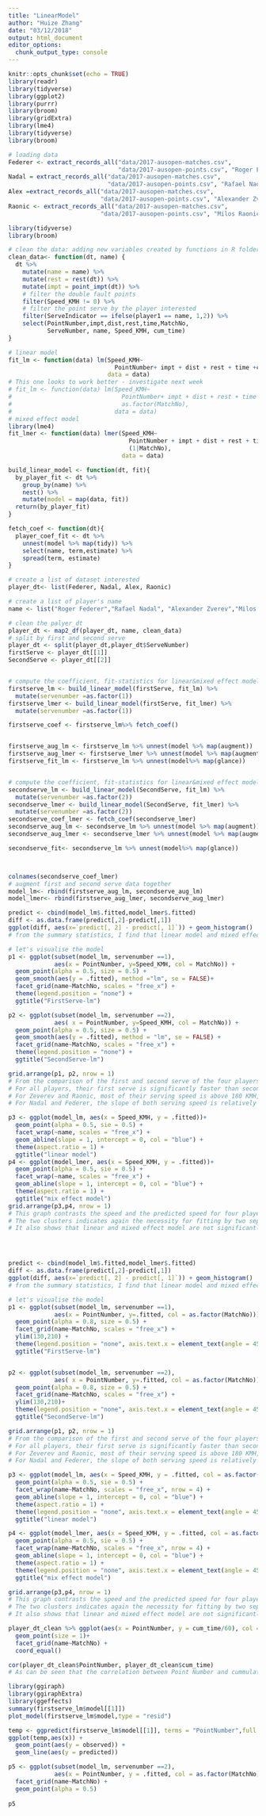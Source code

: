 ```yaml
---
title: "LinearModel"
author: "Huize Zhang"
date: "03/12/2018"
output: html_document
editor_options: 
  chunk_output_type: console
---
```


```r
knitr::opts_chunk$set(echo = TRUE)
library(readr)
library(tidyverse)
library(ggplot2)
library(purrr)
library(broom)
library(gridExtra)
library(lme4)
library(tidyverse)
library(broom)

```


```r
# loading data
Federer <- extract_records_all("data/2017-ausopen-matches.csv", 
                               "data/2017-ausopen-points.csv", "Roger Federer")
Nadal = extract_records_all("data/2017-ausopen-matches.csv",
                            "data/2017-ausopen-points.csv", "Rafael Nadal")
Alex =extract_records_all("data/2017-ausopen-matches.csv",
                          "data/2017-ausopen-points.csv", "Alexander Zverev")
Raonic <- extract_records_all("data/2017-ausopen-matches.csv",
                          "data/2017-ausopen-points.csv", "Milos Raonic")
```

  
```r
library(tidyverse)
library(broom)

```


```r
# clean the data: adding new variables created by functions in R folder 
clean_data<- function(dt, name) {
  dt %>% 
    mutate(name = name) %>% 
    mutate(rest = rest(dt)) %>% 
    mutate(impt = point_impt(dt)) %>% 
    # filter the double fault points
    filter(Speed_KMH != 0) %>%  
    # filter the point serve by the player interested 
    filter(ServeIndicator == ifelse(player1 == name, 1,2)) %>% 
    select(PointNumber,impt,dist,rest,time,MatchNo, 
           ServeNumber, name, Speed_KMH, cum_time)
}

# linear model 
fit_lm <- function(data) lm(Speed_KMH~ 
                              PointNumber+ impt + dist + rest + time +cum_time +MatchNo,
                            data = data)
# This one looks to work better - investigate next week
# fit_lm <- function(data) lm(Speed_KMH~ 
#                               PointNumber+ impt + dist + rest + time +cum_time +
#                               as.factor(MatchNo),
#                             data = data)
# mixed effect model 
library(lme4)
fit_lmer <- function(data) lmer(Speed_KMH~
                                  PointNumber + impt + dist + rest + time + cum_time +
                                  (1|MatchNo), 
                                data = data)

build_linear_model <- function(dt, fit){
  by_player_fit <- dt %>% 
    group_by(name) %>% 
    nest() %>% 
    mutate(model = map(data, fit)) 
  return(by_player_fit)
}

fetch_coef <- function(dt){
  player_coef_fit <- dt %>%
    unnest(model %>% map(tidy)) %>%
    select(name, term,estimate) %>%
    spread(term, estimate)
}
```

```r
# create a list of dataset interested 
player_dt<- list(Federer, Nadal, Alex, Raonic)

# create a list of player's name
name <- list("Roger Federer","Rafael Nadal", "Alexander Zverev","Milos Raonic")

# clean the palyer_dt
player_dt <- map2_df(player_dt, name, clean_data)
# split by first and second serve 
player_dt <- split(player_dt,player_dt$ServeNumber)
firstServe <- player_dt[[1]] 
SecondServe <- player_dt[[2]]


# compute the coefficient, fit-statistics for linear&mixed effect model for the first serve dt
firstserve_lm <- build_linear_model(firstServe, fit_lm) %>% 
  mutate(servenumber =as.factor(1)) 
firstserve_lmer <- build_linear_model(firstServe, fit_lmer) %>% 
  mutate(servenumber =as.factor(1))

firstserve_coef <- firstserve_lm%>% fetch_coef()


firstserve_aug_lm <- firstserve_lm %>% unnest(model %>% map(augment))
firstserve_aug_lmer <- firstserve_lmer %>% unnest(model %>% map(augment))
firstserve_fit_lm <- firstserve_lm %>% unnest(model%>% map(glance))


# compute the coefficient, fit-statistics for linear&mixed effect model for the second serve dt
secondserve_lm <- build_linear_model(SecondServe, fit_lm) %>%
  mutate(servenumber =as.factor(2))
secondserve_lmer <- build_linear_model(SecondServe, fit_lmer) %>% 
  mutate(servenumber =as.factor(2))
secondserve_coef_lmer <- fetch_coef(secondserve_lmer)
secondserve_aug_lm <- secondserve_lm %>% unnest(model %>% map(augment))
secondserve_aug_lmer <- secondserve_lmer %>% unnest(model %>% map(augment))

secondserve_fit<- secondserve_lm %>% unnest(model%>% map(glance))



colnames(secondserve_coef_lmer)
# augment first and second serve data together 
model_lm<- rbind(firstserve_aug_lm, secondserve_aug_lm) 
model_lmer<- rbind(firstserve_aug_lmer, secondserve_aug_lmer) 


```

```r
predict <- cbind(model_lm$.fitted,model_lmer$.fitted)
diff <- as.data.frame(predict[,2]-predict[,1])
ggplot(diff, aes(x=`predict[, 2] - predict[, 1]`)) + geom_histogram()
# from the summary statistics, I find that linear model and mixed effect doesn't differentiate very much in a sense that the difference between the predicted value is within positive and negative 4. Also we can see from the histogram that the mix effect model tends to give smaller prediction than linear model. 

# let's visualise the model 
p1 <- ggplot(subset(model_lm, servenumber ==1), 
             aes(x = PointNumber, y=Speed_KMH, col = MatchNo)) +
  geom_point(alpha = 0.5, size = 0.5) +
  geom_smooth(aes(y = .fitted), method ="lm", se = FALSE)+ 
  facet_grid(name~MatchNo, scales = "free_x") +
  theme(legend.position = "none") + 
  ggtitle("FirstServe-lm")

p2 <- ggplot(subset(model_lm, servenumber ==2), 
             aes( x = PointNumber, y=Speed_KMH, col = MatchNo)) +
  geom_point(alpha = 0.5, size = 0.5) +
  geom_smooth(aes(y = .fitted), method = "lm", se = FALSE) + 
  facet_grid(name~MatchNo, scales = "free_x") +
  theme(legend.position = "none") + 
  ggtitle("SecondServe-lm")

grid.arrange(p1, p2, nrow = 1)
# From the comparison of the first and second serve of the four players, we can gain some insights in terms of their serving speed.
# For all players, their first serve is significantly faster than second speed, which demonstrate the necessity of seperating first and second serve when building the model. 
# For Zeverev and Raonic, most of their serving speed is above 180 KMH, which is much higher than those of Nadal or Federer's. However, their second serve speed has a clearer downward slope, which could be an indicator of their fatigue.
# For Nadal and Federer, the slope of both serving speed is relatively flat, especially  Federer. THis could due to the effect that since they are both experienced professional player, they get more accustommed to play the whole match without exhibiting very indicative signal of their body fatigue in each match. Potentially, we could observe their fatigue at a higher hierarchy (tournament level), but at match level there's no strong evidence of their fatigue

p3 <- ggplot(model_lm, aes(x = Speed_KMH, y = .fitted))+ 
  geom_point(alpha = 0.5, sie = 0.5) +
  facet_wrap(~name, scales = "free_x") +
  geom_abline(slope = 1, intercept = 0, col = "blue") + 
  theme(aspect.ratio = 1) + 
  ggtitle("linear model")
p4 <- ggplot(model_lmer, aes(x = Speed_KMH, y = .fitted))+ 
  geom_point(alpha = 0.5, sie = 0.5) +
  facet_wrap(~name, scales = "free_x") +
  geom_abline(slope = 1, intercept = 0, col = "blue") + 
  theme(aspect.ratio = 1) +
  ggtitle("mix effect model")
grid.arrange(p3,p4, nrow = 1)
# This graph contrasts the speed and the predicted speed for four players. The blue line has slope of 1, which is the position where a perfect prediction lays. 
# The two clusters indicates again the necessity for fitting by two seperate model for first and second serve. 
# It also shows that linear and mixed effect model are not significantly different from each other. Only for Raonic, whose serving is relatively spread, mix effect seems to have a clearer cut between first and second serve. 





```

```r
predict <- cbind(model_lm$.fitted,model_lmer$.fitted)
diff <- as.data.frame(predict[,2]-predict[,1])
ggplot(diff, aes(x=`predict[, 2] - predict[, 1]`)) + geom_histogram()
# from the summary statistics, I find that linear model and mixed effect doesn't differentiate very much in a sense that the difference between the predicted value is within positive and negative 4. Also we can see from the histogram that the mix effect model tends to give smaller prediction than linear model. 

# let's visualise the model 
p1 <- ggplot(subset(model_lm, servenumber ==1), 
             aes(x = PointNumber, y=.fitted, col = as.factor(MatchNo))) +
  geom_point(alpha = 0.8, size = 0.5) +
  facet_grid(name~MatchNo, scales = "free_x") +
  ylim(130,210) +
  theme(legend.position = "none", axis.text.x = element_text(angle = 45)) + 
  ggtitle("FirstServe-lm")


p2 <- ggplot(subset(model_lm, servenumber ==2), 
             aes( x = PointNumber, y=.fitted, col = as.factor(MatchNo))) +
  geom_point(alpha = 0.8, size = 0.5) +
  facet_grid(name~MatchNo, scales = "free_x") +
  ylim(130,210)+
  theme(legend.position = "none", axis.text.x = element_text(angle = 45)) + 
  ggtitle("SecondServe-lm")

grid.arrange(p1, p2, nrow = 1)
# From the comparison of the first and second serve of the four players, we can gain some insights in terms of their serving speed.
# For all players, their first serve is significantly faster than second speed, which demonstrate the necessity of seperating first and second serve when building the model. 
# For Zeverev and Raonic, most of their serving speed is above 180 KMH, which is much higher than those of Nadal or Federer's. However, their second serve speed has a clearer downward slope, which could be an indicator of their fatigue.
# For Nadal and Federer, the slope of both serving speed is relatively flat, especially  Federer. THis could due to the effect that since they are both experienced professional player, they get more accustommed to play the whole match without exhibiting very indicative signal of their body fatigue in each match. Potentially, we could observe their fatigue at a higher hierarchy (tournament level), but at match level there's no strong evidence of their fatigue

p3 <- ggplot(model_lm, aes(x = Speed_KMH, y = .fitted, col = as.factor(MatchNo)))+ 
  geom_point(alpha = 0.5, sie = 0.5) +
  facet_wrap(name~MatchNo, scales = "free_x", nrow = 4) +
  geom_abline(slope = 1, intercept = 0, col = "blue") + 
  theme(aspect.ratio = 1) + 
  theme(legend.position = "none", axis.text.x = element_text(angle = 45)) + 
  ggtitle("linear model")

p4 <- ggplot(model_lmer, aes(x = Speed_KMH, y = .fitted, col = as.factor(MatchNo)))+ 
  geom_point(alpha = 0.5, sie = 0.5) +
  facet_wrap(name~MatchNo, scales = "free_x", nrow = 4) +
  geom_abline(slope = 1, intercept = 0, col = "blue") + 
  theme(aspect.ratio = 1) +
  theme(legend.position = "none", axis.text.x = element_text(angle = 45)) + 
  ggtitle("mix effect model")

grid.arrange(p3,p4, nrow = 1)
# This graph contrasts the speed and the predicted speed for four players. The blue line has slope of 1, which is the position where a perfect prediction lays. 
# The two clusters indicates again the necessity for fitting by two seperate model for first and second serve. 
# It also shows that linear and mixed effect model are not significantly different from each other. Only for Raonic, whose serving is relatively spread, mix effect seems to have a clearer cut between first and second serve. 

```

```r
player_dt_clean %>% ggplot(aes(x = PointNumber, y = cum_time/60), col = MatchNo) +
  geom_point(size = 1)+
  facet_grid(name~MatchNo) +
  coord_equal()

cor(player_dt_clean$PointNumber, player_dt_clean$cum_time)
# As can be seen that the correlation between Point Number and cummulated match time is high and the plot shows the relationship is linear. Thus it doesn't matter much to use point number or match time as x variable when plotting the models.

```


```r
library(ggiraph)
library(ggiraphExtra)
library(ggeffects)
summary(firstserve_lm$model[[1]])
plot_model(firstserve_lm$model,type = "resid")

temp <- ggpredict(firstserve_lm$model[[1]], terms = "PointNumber",full.data = TRUE)
ggplot(temp,aes(x)) + 
  geom_point(aes(y = observed)) + 
  geom_line(aes(y = predicted))

p5 <- ggplot(subset(model_lm, servenumber ==2), 
             aes(x = PointNumber, y = .fitted, col = as.factor(MatchNo))) +
  facet_grid(name~MatchNo) +
  geom_point(alpha = 0.5)
  
p5
```


